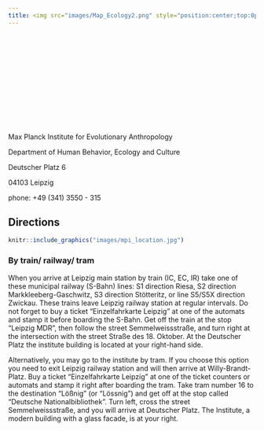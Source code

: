 ```yaml
---
title: <img src="images/Map_Ecology2.png" style="position:center;top:0px;right:0px;" />
---
```

<br>
<br>
<br>
<br>
<br>
<br>
<br>
<br>
<br>
<br>
<br>



Max Planck Institute for Evolutionary Anthropology

Department of Human Behavior, Ecology and Culture

Deutscher Platz 6

04103 Leipzig

phone: +49 (341) 3550 - 315


## Directions
```r
knitr::include_graphics("images/mpi_location.jpg")
```

### By train/ railway/ tram
When you arrive at Leipzig main station by train (IC, EC, IR) take one of these municipal railway (S-Bahn) lines: S1 direction Riesa, S2 direction Markkleeberg-Gaschwitz, S3 direction Stötteritz, or line S5/S5X direction Zwickau. These trains leave Leipzig railway station at regular intervals. Do not forget to buy a ticket "Einzelfahrkarte Leipzig" at one of the automats and stamp it before boarding the S-Bahn. Get off the train at the stop "Leipzig MDR", then follow the street Semmelweissstraße, and turn right at the intersection with the street Straße des 18. Oktober. At the Deutscher Platz the institute building is located at your right-hand side.

Alternatively, you may go to the institute by tram. If you choose this option you need to exit Leipzig railway station and will then arrive at Willy-Brandt-Platz. Buy a ticket "Einzelfahrkarte Leipzig" at one of the ticket counters or automats and stamp it right after boarding the tram. Take tram number 16 to the destination "Lößnig" (or "Lössnig") and get off at the stop called "Deutsche Nationalbibliothek". Turn left, cross the street Semmelweissstraße, and you will arrive at Deutscher Platz. The Institute, a modern building with a glass facade, is at your right. 



